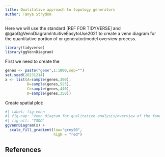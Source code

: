 ```yaml
---
title: Qualitative approach to topology generators
author: Tanya Strydom
---
```


Here we will use the standard [REF FOR TIDYVERSE] and @gaoGgVennDiagramIntuitiveEasytoUse2021 to create a venn diagram for the quantitative portion of or generator/model overview process.

```r
library(tidyverse)
library(ggVennDiagram)
```


First we need to create the 

```r
genes <- paste("gene",1:1000,sep="")
set.seed(20231214)
x <- list(A=sample(genes,300),
          B=sample(genes,525),
          C=sample(genes,440),
          D=sample(genes,350))
```

Create spatial plot:

```r
#| label: fig-venn
#| fig-cap: "Venn diagram for qualitative analysis/overview of the fancy maths things"
#| fig-alt: "TODO"
ggVennDiagram(x) + 
  scale_fill_gradient(low="grey90",
                      high = "red")
```

## References {.unnumbered}

::: {#refs}
:::